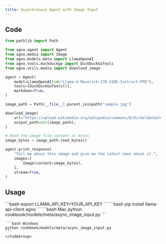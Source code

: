 ```yaml
---
title: Asynchronous Agent with Image Input
---
```


## Code

```python cookbook/models/meta/llama/image_input_bytes.py
from pathlib import Path

from agno.agent import Agent
from agno.media import Image
from agno.models.meta import LlamaOpenAI
from agno.tools.duckduckgo import DuckDuckGoTools
from agno.utils.media import download_image

agent = Agent(
    model=LlamaOpenAI(id="Llama-4-Maverick-17B-128E-Instruct-FP8"),
    tools=[DuckDuckGoTools()],
    markdown=True,
)

image_path = Path(__file__).parent.joinpath("sample.jpg")

download_image(
    url="https://upload.wikimedia.org/wikipedia/commons/0/0c/GoldenGateBridge-001.jpg",
    output_path=str(image_path),
)

# Read the image file content as bytes
image_bytes = image_path.read_bytes()

agent.print_response(
    "Tell me about this image and give me the latest news about it.",
    images=[
        Image(content=image_bytes),
    ],
    stream=True,
)
```

## Usage

<Steps>
  <Snippet file="create-venv-step.mdx" />

  <Step title="Set your LLAMA API key">
    ```bash
    export LLAMA_API_KEY=YOUR_API_KEY
    ```
  </Step>

  <Step title="Install libraries">
    ```bash
    pip install llama-api-client agno
    ```
  </Step>

  <Step title="Run Agent">
    <CodeGroup>
    ```bash Mac
    python cookbook/models/meta/async_image_input.py
    ```

    ```bash Windows
    python cookbook/models/meta/async_image_input.py
    ```
    </CodeGroup>
  </Step>
</Steps> 